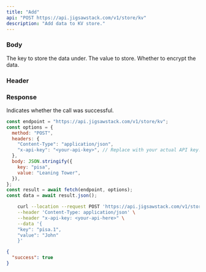 ```yaml
---
title: "Add"
api: "POST https://api.jigsawstack.com/v1/store/kv"
description: "Add data to KV store."
---
```


### Body

<ParamField body="key" type="string" required>
  The key to store the data under.
</ParamField>

<ParamField body="value" type="string" required>
  The value to store.
</ParamField>

<ParamField body="encrypt" type="boolean">
  Whether to encrypt the data.
</ParamField>

### Header

<Snippet file="header.mdx" />

### Response

<ResponseField name="success" type="boolean">
  Indicates whether the call was successful.
</ResponseField>

<RequestExample>

```javascript Node.js
const endpoint = "https://api.jigsawstack.com/v1/store/kv";
const options = {
  method: "POST",
  headers: {
    "Content-Type": "application/json",
    "x-api-key": "<your-api-key>", // Replace with your actual API key.
  },
  body: JSON.stringify({
    key: "pisa",
    value: "Leaning Tower",
  }),
};
const result = await fetch(endpoint, options);
const data = await result.json();
```

```bash cURL
    curl --location --request POST 'https://api.jigsawstack.com/v1/store/kv' \
    --header 'Content-Type: application/json' \
    --header "x-api-key: <your-api-here>" \
    --data '{
    "key": "pisa.1",
    "value": "John"
    }'
```

</RequestExample>

<ResponseExample>

```json Response
{
  "success": true
}
```

</ResponseExample>

